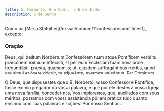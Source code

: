 ```yaml
---
title: S. Norberto, B e Conf., a 6 de Junho
description: 6 de Junho
---
```


<aside>
  Como na [Missa Státuit ei](/missal/comum/11confessorespontifices1), excepto:
</aside>

### Oração

<div class="side-by-side not-content">

Deus, qui beátum Norbértum Confessórem tuum atque Pontíficem verbi tui præcónem exímium effecísti, et per eum Ecclésiam tuam nova prole fœcundásti: præsta, quǽsumus; ut, ejúsdem suffragántibus méritis, quod ore simul et ópere dócuit, te adjuvánte, exercére valeámus. Per Dóminum...

Ó Deus, que dispusestes que o B. Norberto, vosso Confessor e Pontífice, fosse exímio pregador da vossa palavra, e que por ele destes à vossa Igreja uma nova família, concedei-nos, Vos imploramos, que, auxiliados com seus méritos, possamos com vossa assistência pôr em prática tudo quanto ensinou com suas palavras e acções. Por nosso Senhor...

</div>
